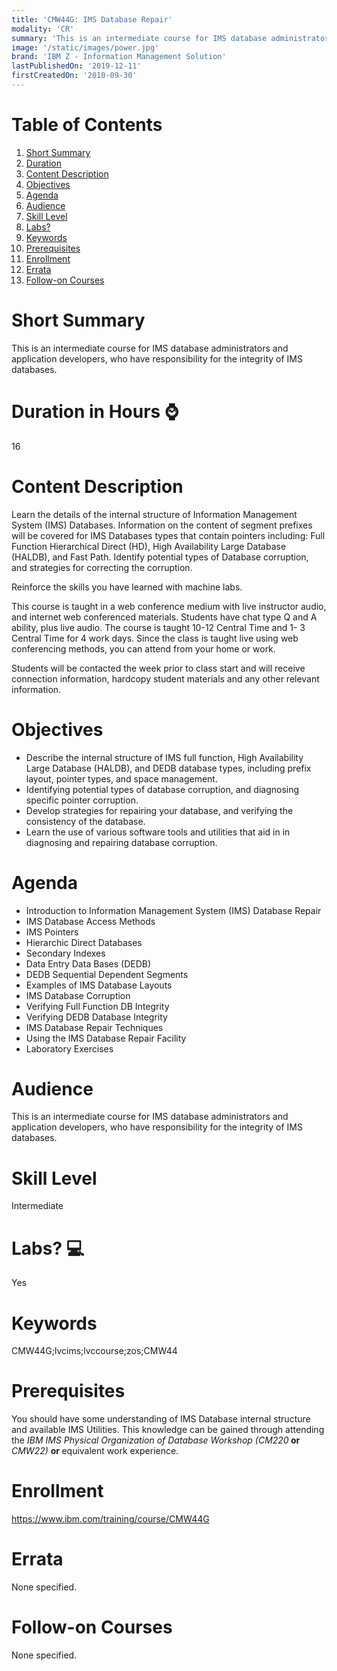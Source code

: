 ```yaml
---
title: 'CMW44G: IMS Database Repair'
modality: 'CR'
summary: 'This is an intermediate course for IMS database administrators and application developers, who have responsibility for the integrity of IMS databases.'
image: '/static/images/power.jpg'
brand: 'IBM Z - Information Management Solution'
lastPublishedOn: '2019-12-11'
firstCreatedOn: '2010-09-30'
---
```

# Table of Contents
1.  [Short Summary](#short-summary)
2.  [Duration](#duration-in-hours-)
3.  [Content Description](#content-description)
4.  [Objectives](#objectives)
5.  [Agenda](#agenda)
6.  [Audience](#audience)
7.  [Skill Level](#skill-level)
8.  [Labs?](#labs-)
9.  [Keywords](#keywords)
10. [Prerequisites](#prerequisites)
11. [Enrollment](#enrollment)
12. [Errata](#errata)
13. [Follow-on Courses](#follow-on-courses)

# Short Summary
This is an intermediate course for IMS database administrators and application developers, who have responsibility for the integrity of IMS databases.

# Duration in Hours ⌚
16

# Content Description
<p>Learn the details of the internal structure of Information Management System (IMS) Databases. Information on the content of segment prefixes will be covered for IMS Databases types that contain pointers including: Full Function Hierarchical Direct (HD), High Availability Large Database (HALDB), and Fast Path. Identify potential types of Database corruption, and strategies for correcting the corruption.</p>

<p>Reinforce the skills you have learned with machine labs.</p>

<p>This course is taught in a web conference medium with live instructor audio, and internet web conferenced materials. Students have chat type Q and A ability, plus live audio. The course is taught 10-12 Central Time and 1- 3 Central Time for 4 work days. Since the class is taught live using web conferencing methods, you can attend from your home or work.</p>

<p>Students will be contacted the week prior to class start and will receive connection information, hardcopy student materials and any other relevant information.</p>

# Objectives
<ul>
	<li>Describe the internal structure of IMS full function, High Availability Large Database (HALDB), and DEDB database types, including prefix layout, pointer types, and space management.</li>
	<li>Identifying potential types of database corruption, and diagnosing specific pointer corruption.</li>
	<li>Develop strategies for repairing your database, and verifying the consistency of the database.</li>
	<li>Learn the use of various software tools and utilities that aid in in diagnosing and repairing database corruption.</li>
</ul>

# Agenda
<ul><li>Introduction to Information Management System (IMS) Database Repair</li><li>IMS Database Access Methods</li><li>IMS Pointers</li><li>Hierarchic Direct Databases</li><li>Secondary Indexes</li><li>Data Entry Data Bases (DEDB)</li><li>DEDB Sequential Dependent Segments</li><li>Examples of IMS Database Layouts</li><li>IMS Database Corruption</li><li>Verifying Full Function DB Integrity</li><li>Verifying DEDB Database Integrity</li><li>IMS Database Repair Techniques</li><li>Using the IMS Database Repair Facility</li><li>Laboratory Exercises</li></ul>

# Audience
<p>This is an intermediate course for IMS database administrators and application developers, who have responsibility for the integrity of IMS databases.</p>

# Skill Level
Intermediate

# Labs? 💻
Yes

# Keywords
CMW44G;lvcims;lvccourse;zos;CMW44

# Prerequisites
<p>You should have some understanding of IMS Database internal structure and available IMS Utilities. This knowledge can be gained through attending the <em>IBM IMS Physical Organization of Database Workshop (CM220</em><strong> or</strong><em> CMW22)</em> <strong>or </strong>equivalent work experience.</p>

# Enrollment
https://www.ibm.com/training/course/CMW44G

# Errata
None specified.

# Follow-on Courses
None specified.

